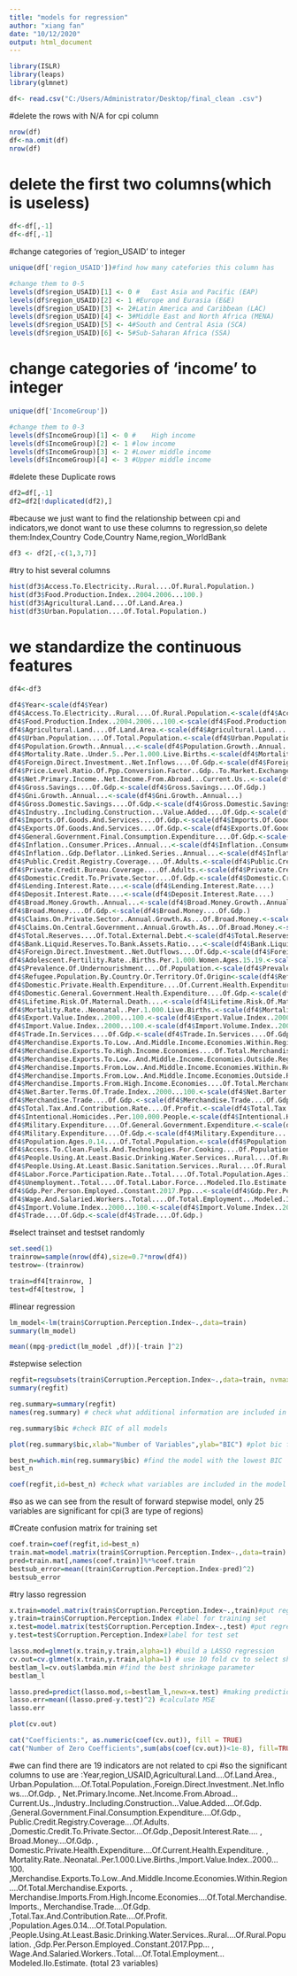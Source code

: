---
title: "models for regression"
author: "xiang fan"
date: "10/12/2020"
output: html_document
---

```{r}
library(ISLR)
library(leaps)
library(glmnet)
```


```{r}
df<- read.csv("C:/Users/Administrator/Desktop/final_clean .csv")
```
#delete the rows with N/A for cpi column
```{r}
nrow(df)
df<-na.omit(df)
nrow(df)
```
# delete the first two columns(which is useless)
```{r}
df<-df[,-1]
df<-df[,-1]
```

#change categories of 'region_USAID' to integer
```{r}
unique(df['region_USAID'])#find how many catefories this column has
```
```{r}
#change them to 0-5
levels(df$region_USAID)[1] <- 0 #	East Asia and Pacific (EAP)
levels(df$region_USAID)[2] <- 1 #Europe and Eurasia (E&E)
levels(df$region_USAID)[3] <- 2#Latin America and Caribbean (LAC)
levels(df$region_USAID)[4] <- 3#Middle East and North Africa (MENA)
levels(df$region_USAID)[5] <- 4#South and Central Asia (SCA)
levels(df$region_USAID)[6] <- 5#Sub-Saharan Africa (SSA)
```

# change categories of 'income ' to integer
```{r}
unique(df['IncomeGroup'])
```
```{r}
#change them to 0-3
levels(df$IncomeGroup)[1] <- 0 #	High income
levels(df$IncomeGroup)[2] <- 1 #low income
levels(df$IncomeGroup)[3] <- 2 #Lower middle income
levels(df$IncomeGroup)[4] <- 3 #Upper middle income
```

#delete these Duplicate rows
```{r}
df2=df[,-1]
df2=df2[!duplicated(df2),]
```
#because we just want to find the relationship between cpi and indicators,we donot want to use these columns to regression,so delete them:Index,Country Code,Country Name,region_WorldBank
```{r}
df3 <- df2[,-c(1,3,7)]
```
#try to hist several columns
```{r}
hist(df3$Access.To.Electricity..Rural....Of.Rural.Population.)
hist(df3$Food.Production.Index..2004.2006...100.)
hist(df3$Agricultural.Land....Of.Land.Area.)
hist(df3$Urban.Population....Of.Total.Population.)
```
# we standardize the continuous features
```{r}
df4<-df3
```

```{r}
df4$Year<-scale(df4$Year)
df4$Access.To.Electricity..Rural....Of.Rural.Population.<-scale(df4$Access.To.Electricity..Rural....Of.Rural.Population.)
df4$Food.Production.Index..2004.2006...100.<-scale(df4$Food.Production.Index..2004.2006...100.)
df4$Agricultural.Land....Of.Land.Area.<-scale(df4$Agricultural.Land....Of.Land.Area.)
df4$Urban.Population....Of.Total.Population.<-scale(df4$Urban.Population....Of.Total.Population.)
df4$Population.Growth..Annual...<-scale(df4$Population.Growth..Annual...)
df4$Mortality.Rate..Under.5..Per.1.000.Live.Births.<-scale(df4$Mortality.Rate..Under.5..Per.1.000.Live.Births.)
df4$Foreign.Direct.Investment..Net.Inflows....Of.Gdp.<-scale(df4$Foreign.Direct.Investment..Net.Inflows....Of.Gdp.)
df4$Price.Level.Ratio.Of.Ppp.Conversion.Factor..Gdp..To.Market.Exchange.Rate<-scale(df4$Price.Level.Ratio.Of.Ppp.Conversion.Factor..Gdp..To.Market.Exchange.Rate)
df4$Net.Primary.Income..Net.Income.From.Abroad...Current.Us..<-scale(df4$Net.Primary.Income..Net.Income.From.Abroad...Current.Us..)
df4$Gross.Savings....Of.Gdp.<-scale(df4$Gross.Savings....Of.Gdp.)
df4$Gni.Growth..Annual...<-scale(df4$Gni.Growth..Annual...)
df4$Gross.Domestic.Savings....Of.Gdp.<-scale(df4$Gross.Domestic.Savings....Of.Gdp.)
df4$Industry..Including.Construction...Value.Added....Of.Gdp.<-scale(df4$Industry..Including.Construction...Value.Added....Of.Gdp.)
df4$Imports.Of.Goods.And.Services....Of.Gdp.<-scale(df4$Imports.Of.Goods.And.Services....Of.Gdp.)
df4$Exports.Of.Goods.And.Services....Of.Gdp.<-scale(df4$Exports.Of.Goods.And.Services....Of.Gdp.)
df4$General.Government.Final.Consumption.Expenditure....Of.Gdp.<-scale(df4$General.Government.Final.Consumption.Expenditure....Of.Gdp.)
df4$Inflation..Consumer.Prices..Annual...<-scale(df4$Inflation..Consumer.Prices..Annual...)
df4$Inflation..Gdp.Deflator..Linked.Series..Annual...<-scale(df4$Inflation..Gdp.Deflator..Linked.Series..Annual...)
df4$Public.Credit.Registry.Coverage....Of.Adults.<-scale(df4$Public.Credit.Registry.Coverage....Of.Adults.)
df4$Private.Credit.Bureau.Coverage....Of.Adults.<-scale(df4$Private.Credit.Bureau.Coverage....Of.Adults.)
df4$Domestic.Credit.To.Private.Sector....Of.Gdp.<-scale(df4$Domestic.Credit.To.Private.Sector....Of.Gdp.)
df4$Lending.Interest.Rate....<-scale(df4$Lending.Interest.Rate....)
df4$Deposit.Interest.Rate....<-scale(df4$Deposit.Interest.Rate....)
df4$Broad.Money.Growth..Annual...<-scale(df4$Broad.Money.Growth..Annual...)
df4$Broad.Money....Of.Gdp.<-scale(df4$Broad.Money....Of.Gdp.)
df4$Claims.On.Private.Sector..Annual.Growth.As...Of.Broad.Money.<-scale(df4$Claims.On.Private.Sector..Annual.Growth.As...Of.Broad.Money.)
df4$Claims.On.Central.Government..Annual.Growth.As...Of.Broad.Money.<-scale(df4$Claims.On.Central.Government..Annual.Growth.As...Of.Broad.Money.)
df4$Total.Reserves....Of.Total.External.Debt.<-scale(df4$Total.Reserves....Of.Total.External.Debt.)
df4$Bank.Liquid.Reserves.To.Bank.Assets.Ratio....<-scale(df4$Bank.Liquid.Reserves.To.Bank.Assets.Ratio....)
df4$Foreign.Direct.Investment..Net.Outflows....Of.Gdp.<-scale(df4$Foreign.Direct.Investment..Net.Outflows....Of.Gdp.)
df4$Adolescent.Fertility.Rate..Births.Per.1.000.Women.Ages.15.19.<-scale(df4$Adolescent.Fertility.Rate..Births.Per.1.000.Women.Ages.15.19.)
df4$Prevalence.Of.Undernourishment....Of.Population.<-scale(df4$Prevalence.Of.Undernourishment....Of.Population.)
df4$Refugee.Population.By.Country.Or.Territory.Of.Origin<-scale(df4$Refugee.Population.By.Country.Or.Territory.Of.Origin)
df4$Domestic.Private.Health.Expenditure....Of.Current.Health.Expenditure.<-scale(df4$Domestic.Private.Health.Expenditure....Of.Current.Health.Expenditure.)
df4$Domestic.General.Government.Health.Expenditure....Of.Gdp.<-scale(df4$Domestic.General.Government.Health.Expenditure....Of.Gdp.)
df4$Lifetime.Risk.Of.Maternal.Death....<-scale(df4$Lifetime.Risk.Of.Maternal.Death....)
df4$Mortality.Rate..Neonatal..Per.1.000.Live.Births.<-scale(df4$Mortality.Rate..Neonatal..Per.1.000.Live.Births.)
df4$Export.Value.Index..2000...100.<-scale(df4$Export.Value.Index..2000...100.)
df4$Import.Value.Index..2000...100.<-scale(df4$Import.Volume.Index..2000...100.)
df4$Trade.In.Services....Of.Gdp.<-scale(df4$Trade.In.Services....Of.Gdp.)
df4$Merchandise.Exports.To.Low..And.Middle.Income.Economies.Within.Region....Of.Total.Merchandise.Exports.<-scale(df4$Merchandise.Exports.To.Low..And.Middle.Income.Economies.Within.Region....Of.Total.Merchandise.Exports.)
df4$Merchandise.Exports.To.High.Income.Economies....Of.Total.Merchandise.Exports.<-scale(df4$Merchandise.Exports.To.High.Income.Economies....Of.Total.Merchandise.Exports.)
df4$Merchandise.Exports.To.Low..And.Middle.Income.Economies.Outside.Region....Of.Total.Merchandise.Exports.<-scale(df4$Merchandise.Exports.To.Low..And.Middle.Income.Economies.Outside.Region....Of.Total.Merchandise.Exports.)
df4$Merchandise.Imports.From.Low..And.Middle.Income.Economies.Within.Region....Of.Total.Merchandise.Imports.<-scale(df4$Merchandise.Imports.From.Low..And.Middle.Income.Economies.Within.Region....Of.Total.Merchandise.Imports.)
df4$Merchandise.Imports.From.Low..And.Middle.Income.Economies.Outside.Region....Of.Total.Merchandise.Imports.<-scale(df4$Merchandise.Imports.From.Low..And.Middle.Income.Economies.Outside.Region....Of.Total.Merchandise.Imports.)
df4$Merchandise.Imports.From.High.Income.Economies....Of.Total.Merchandise.Imports.<-scale(df4$Merchandise.Imports.From.High.Income.Economies....Of.Total.Merchandise.Imports.)
df4$Net.Barter.Terms.Of.Trade.Index..2000...100.<-scale(df4$Net.Barter.Terms.Of.Trade.Index..2000...100.)
df4$Merchandise.Trade....Of.Gdp.<-scale(df4$Merchandise.Trade....Of.Gdp.)
df4$Total.Tax.And.Contribution.Rate....Of.Profit.<-scale(df4$Total.Tax.And.Contribution.Rate....Of.Profit.)
df4$Intentional.Homicides..Per.100.000.People.<-scale(df4$Intentional.Homicides..Per.100.000.People.)
df4$Military.Expenditure....Of.General.Government.Expenditure.<-scale(df4$Military.Expenditure....Of.General.Government.Expenditure.)
df4$Military.Expenditure....Of.Gdp.<-scale(df4$Military.Expenditure....Of.Gdp.)
df4$Population.Ages.0.14....Of.Total.Population.<-scale(df4$Population.Ages.0.14....Of.Total.Population.)
df4$Access.To.Clean.Fuels.And.Technologies.For.Cooking....Of.Population.<-scale(df4$Access.To.Clean.Fuels.And.Technologies.For.Cooking....Of.Population.)
df4$People.Using.At.Least.Basic.Drinking.Water.Services..Rural....Of.Rural.Population.<-scale(df4$People.Using.At.Least.Basic.Drinking.Water.Services..Rural....Of.Rural.Population.)
df4$People.Using.At.Least.Basic.Sanitation.Services..Rural....Of.Rural.Population.<-scale(df4$People.Using.At.Least.Basic.Sanitation.Services..Rural....Of.Rural.Population.)
df4$Labor.Force.Participation.Rate..Total....Of.Total.Population.Ages.15.64...Modeled.Ilo.Estimate.<-scale(df4$Labor.Force.Participation.Rate..Total....Of.Total.Population.Ages.15.64...Modeled.Ilo.Estimate.)
df4$Unemployment..Total....Of.Total.Labor.Force...Modeled.Ilo.Estimate.<-scale(df4$Unemployment..Total....Of.Total.Labor.Force...Modeled.Ilo.Estimate.)
df4$Gdp.Per.Person.Employed..Constant.2017.Ppp...<-scale(df4$Gdp.Per.Person.Employed..Constant.2017.Ppp...)
df4$Wage.And.Salaried.Workers..Total....Of.Total.Employment...Modeled.Ilo.Estimate.<-scale(df4$Wage.And.Salaried.Workers..Total....Of.Total.Employment...Modeled.Ilo.Estimate.)
df4$Import.Volume.Index..2000...100.<-scale(df4$Import.Volume.Index..2000...100.)
df4$Trade....Of.Gdp.<-scale(df4$Trade....Of.Gdp.)
```

#select trainset and testset randomly

```{r}
set.seed(1)
trainrow=sample(nrow(df4),size=0.7*nrow(df4))
testrow=-(trainrow)
```

```{r}
train=df4[trainrow, ]
test=df4[testrow, ]
```

#linear regression
```{r}
lm_model<-lm(train$Corruption.Perception.Index~.,data=train)
summary(lm_model)
```



```{r}
mean((mpg-predict(lm_model ,df))[-train ]^2)
```

#stepwise selection
```{r}
regfit=regsubsets(train$Corruption.Perception.Index~.,data=train, nvmax=66,method = "seqrep")
summary(regfit)
```
```{r}
reg.summary=summary(regfit)
names(reg.summary) # check what additional information are included in the regression output
```
```{r}
reg.summary$bic #check BIC of all models 
```

```{r}
plot(reg.summary$bic,xlab="Number of Variables",ylab="BIC") #plot bic for different models
```

```{r}
best_n=which.min(reg.summary$bic) #find the model with the lowest BIC
best_n
```

```{r}
coef(regfit,id=best_n) #check what variables are included in the model with the lowest BIC as well as its coefficients
```
#so as we can see from the result of forward stepwise model, only 25 variables are significant for cpi(3 are type of regions)

#Create confusion matrix for training set
```{r}
coef.train=coef(regfit,id=best_n)
train.mat=model.matrix(train$Corruption.Perception.Index~.,data=train)
pred=train.mat[,names(coef.train)]%*%coef.train
bestsub_error=mean((train$Corruption.Perception.Index-pred)^2)
bestsub_error
```

#try lasso regression
```{r}
x.train=model.matrix(train$Corruption.Perception.Index~.,train)#put regressors from training set into a matrix
y.train=train$Corruption.Perception.Index #label for training set
x.test=model.matrix(test$Corruption.Perception.Index~.,test) #put regressors from test set into a matrix
y.test=test$Corruption.Perception.Index#label for test set
```

```{r}
lasso.mod=glmnet(x.train,y.train,alpha=1) #build a LASSO regression
cv.out=cv.glmnet(x.train,y.train,alpha=1) # use 10 fold cv to select shrinkage parameter
bestlam_l=cv.out$lambda.min #find the best shrinkage parameter
bestlam_l
```

```{r}
lasso.pred=predict(lasso.mod,s=bestlam_l,newx=x.test) #making prediction using the best shrinkage parameter
lasso.err=mean((lasso.pred-y.test)^2) #calculate MSE
lasso.err
```

```{r}
plot(cv.out)
```
```{r}
cat("Coefficients:", as.numeric(coef(cv.out)), fill = TRUE)
cat("Number of Zero Coefficients",sum(abs(coef(cv.out))<1e-8), fill=TRUE)
```
#we can find there are 19 indicators are not related to cpi
#so the significant columns to use are :Year,region_USAID,Agricultural.Land....Of.Land.Area., Urban.Population....Of.Total.Population.,Foreign.Direct.Investment..Net.Inflows....Of.Gdp. , Net.Primary.Income..Net.Income.From.Abroad...Current.Us..,Industry..Including.Construction...Value.Added....Of.Gdp. ,General.Government.Final.Consumption.Expenditure....Of.Gdp., Public.Credit.Registry.Coverage....Of.Adults. ,Domestic.Credit.To.Private.Sector....Of.Gdp.,Deposit.Interest.Rate.... , Broad.Money....Of.Gdp. , Domestic.Private.Health.Expenditure....Of.Current.Health.Expenditure. , Mortality.Rate..Neonatal..Per.1.000.Live.Births.,Import.Value.Index..2000...100. ,Merchandise.Exports.To.Low..And.Middle.Income.Economies.Within.Region....Of.Total.Merchandise.Exports. ,  Merchandise.Imports.From.High.Income.Economies....Of.Total.Merchandise.Imports., Merchandise.Trade....Of.Gdp. ,Total.Tax.And.Contribution.Rate....Of.Profit. ,Population.Ages.0.14....Of.Total.Population. ,People.Using.At.Least.Basic.Drinking.Water.Services..Rural....Of.Rural.Population. ,Gdp.Per.Person.Employed..Constant.2017.Ppp... , Wage.And.Salaried.Workers..Total....Of.Total.Employment...Modeled.Ilo.Estimate. (total 23 variables)

